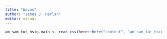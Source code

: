 ```yaml
---
title: "Waves"
author: "James J. Herlan"
editor: visual
---
```


```r
am_sam_tut_hsig.main <- read_csv(here::here("content", "am_sam_tut_hsig.csv"))
```
